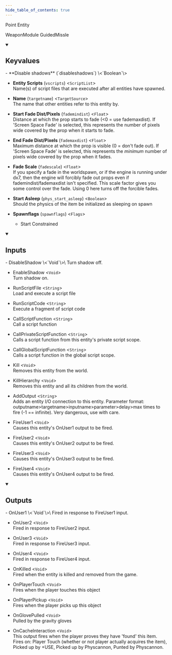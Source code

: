 ```yaml
---
hide_table_of_contents: true
---
```


<!---
!!!!!!
THIS PAGE IS AUTOGENERATED FROM GAME FGD DEFINITIONS!
DO NOT EDIT MANUALLY!
!!!!!!

In order to make edits, you can make an annotation file in /fgd_dump_overrides
-->


Point Entity

WeaponModule GuidedMissle

<details open>
<summary><h2>Keyvalues</h2></summary>
- **Disable shadows** (`disableshadows`) \<`Boolean`\>

- **Entity Scripts** (`vscripts`) \<`ScriptList`\>\
Name(s) of script files that are executed after all entities have spawned.

- **Name** (`targetname`) \<`TargetSource`\>\
The name that other entities refer to this entity by.

- **Start Fade Dist/Pixels** (`fademindist`) \<`Float`\>\
Distance at which the prop starts to fade (&lt;0 = use fademaxdist). If 'Screen Space Fade' is selected, this represents the number of pixels wide covered by the prop when it starts to fade.

- **End Fade Dist/Pixels** (`fademaxdist`) \<`Float`\>\
Maximum distance at which the prop is visible (0 = don't fade out). If 'Screen Space Fade' is selected, this represents the *minimum* number of pixels wide covered by the prop when it fades.

- **Fade Scale** (`fadescale`) \<`Float`\>\
If you specify a fade in the worldspawn, or if the engine is running under dx7, then the engine will forcibly fade out props even if fademindist/fademaxdist isn't specified. This scale factor gives you some control over the fade. Using 0 here turns off the forcible fades.

- **Start Asleep** (`phys_start_asleep`) \<`Boolean`\>\
Should the physics of the item be initialized as sleeping on spawn

- **Spawnflags** (`spawnflags`) \<`Flags`\>
  - Start Constrained 



 </details>
<details open>
<summary><h2>Inputs</h2></summary>
- DisableShadow \<`Void`\>\
Turn shadow off.

- EnableShadow \<`Void`\>\
Turn shadow on.

- RunScriptFile \<`String`\>\
Load and execute a script file

- RunScriptCode \<`String`\>\
Execute a fragment of script code

- CallScriptFunction \<`String`\>\
Call a script function

- CallPrivateScriptFunction \<`String`\>\
Calls a script function from this entity's private script scope.

- CallGlobalScriptFunction \<`String`\>\
Calls a script function in the global script scope.

- Kill \<`Void`\>\
Removes this entity from the world.

- KillHierarchy \<`Void`\>\
Removes this entity and all its children from the world.

- AddOutput \<`String`\>\
Adds an entity I/O connection to this entity. Parameter format: outputname&gt;targetname>inputname&gt;parameter&gt;delay&gt;max times to fire (-1 == infinite). Very dangerous, use with care.

- FireUser1 \<`Void`\>\
Causes this entity's OnUser1 output to be fired.

- FireUser2 \<`Void`\>\
Causes this entity's OnUser2 output to be fired.

- FireUser3 \<`Void`\>\
Causes this entity's OnUser3 output to be fired.

- FireUser4 \<`Void`\>\
Causes this entity's OnUser4 output to be fired.


 </details>
<details open>
<summary><h2>Outputs</h2></summary>
- OnUser1 \<`Void`\>\
Fired in response to FireUser1 input.

- OnUser2 \<`Void`\>\
Fired in response to FireUser2 input.

- OnUser3 \<`Void`\>\
Fired in response to FireUser3 input.

- OnUser4 \<`Void`\>\
Fired in response to FireUser4 input.

- OnKilled \<`Void`\>\
Fired when the entity is killed and removed from the game.

- OnPlayerTouch \<`Void`\>\
Fires when the player touches this object

- OnPlayerPickup \<`Void`\>\
Fires when the player picks up this object

- OnGlovePulled \<`Void`\>\
Pulled by the gravity gloves

- OnCacheInteraction \<`Void`\>\
This output fires when the player proves they have 'found' this item. Fires on: Player Touch (whether or not player actually acquires the item), Picked up by +USE, Picked up by Physcannon, Punted by Physcannon.


 </details>